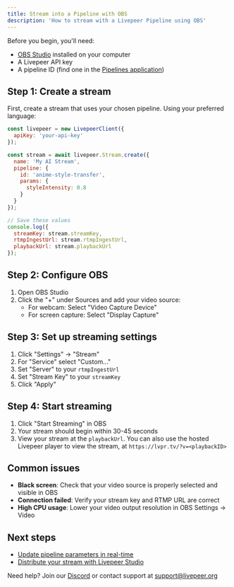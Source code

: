 ```yaml
---
title: Stream into a Pipeline with OBS
description: 'How to stream with a Livepeer Pipeline using OBS'
---
```


Before you begin, you'll need:
- [OBS Studio](https://obsproject.com/) installed on your computer
- A Livepeer API key
- A pipeline ID (find one in the [Pipelines application](https://showcase.livepeer.stuorgio))

## Step 1: Create a stream

First, create a stream that uses your chosen pipeline. Using your preferred language:

```javascript
const livepeer = new LivepeerClient({
  apiKey: 'your-api-key'
});

const stream = await livepeer.Stream.create({
  name: 'My AI Stream',
  pipeline: {
    id: 'anime-style-transfer',
    params: {
      styleIntensity: 0.8
    }
  }
});

// Save these values
console.log({
  streamKey: stream.streamKey,
  rtmpIngestUrl: stream.rtmpIngestUrl,
  playbackUrl: stream.playbackUrl
});
```

## Step 2: Configure OBS

1. Open OBS Studio
2. Click the "+" under Sources and add your video source:
   - For webcam: Select "Video Capture Device"
   - For screen capture: Select "Display Capture"

## Step 3: Set up streaming settings

1. Click "Settings" → "Stream"
2. For "Service" select "Custom..."
3. Set "Server" to your `rtmpIngestUrl`
4. Set "Stream Key" to your `streamKey`
5. Click "Apply"

## Step 4: Start streaming

1. Click "Start Streaming" in OBS
2. Your stream should begin within 30-45 seconds
3. View your stream at the `playbackUrl`. You can also use the hosted Livepeer player to view the stream, at `https://lvpr.tv/?v=<playbackID>`

## Common issues

- **Black screen**: Check that your video source is properly selected and visible in OBS
- **Connection failed**: Verify your stream key and RTMP URL are correct
- **High CPU usage**: Lower your video output resolution in OBS Settings → Video

## Next steps

- [Update pipeline parameters in real-time](https://pipelines.livepeer.org/api-reference)
- [Distribute your stream with Livepeer Studio](https://livepeer.studio)

Need help? Join our [Discord](https://discord.gg/livepeer) or contact support at support@livepeer.org

